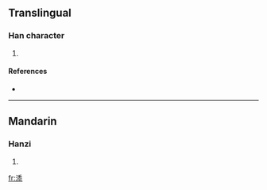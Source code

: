 ==Translingual==

===Han character===
{{Han char|rn=85|rad=水|as=12|sn=15|four=3212<sub>3</sub>|canj=水竹木水 (EHDE)|ids=⿰氵⿱禾⿱人氺}}

# {{defn|Han|sort=水12}}

====References====
* {{Han ref|kx=0651.090|dkj=18300|hdz=31743.030|uh=6F7B|ud=28539|bh=E661|bd=58977}}

----

==Mandarin==

===Hanzi===
{{cmn-hanzi|pin=[[shǔ]] ([[shu3]])|wg=shu<sup>3</sup>}}

# {{defn|Mandarin}}

[[fr:潻]]